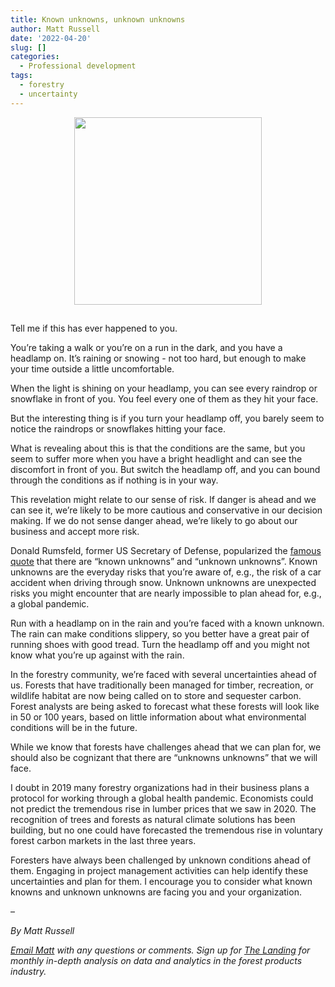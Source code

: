 ```yaml
---
title: Known unknowns, unknown unknowns
author: Matt Russell
date: '2022-04-20'
slug: []
categories:
  - Professional development
tags:
  - forestry
  - uncertainty
---
```



<center>
![](left direction sign maine.jpg){width=300px}

</center>

##

Tell me if this has ever happened to you. 

You’re taking a walk or you’re on a run in the dark, and you have a headlamp on. It’s raining or snowing - not too hard, but enough to make your time outside a little uncomfortable. 

When the light is shining on your headlamp, you can see every raindrop or snowflake in front of you. You feel every one of them as they hit your face.

But the interesting thing is if you turn your headlamp off, you barely seem to notice the raindrops or snowflakes hitting your face. 

What is revealing about this is that the conditions are the same, but you seem to suffer more when you have a bright headlight and can see the discomfort in front of you. But switch the headlamp off, and you can bound through the conditions as if nothing is in your way. 

This revelation might relate to our sense of risk. If danger is ahead and we can see it, we’re likely to be more cautious and conservative in our decision making. If we do not sense danger ahead, we’re likely to go about our business and accept more risk.

Donald Rumsfeld, former US Secretary of Defense, popularized the [famous quote](https://en.wikipedia.org/wiki/There_are_known_knowns) that there are “known unknowns” and “unknown unknowns”. Known unknowns are the everyday risks that you’re aware of, e.g., the risk of a car accident when driving through snow. Unknown unknowns are unexpected risks you might encounter that are nearly impossible to plan ahead for, e.g., a global pandemic. 

Run with a headlamp on in the rain and you’re faced with a known unknown. The rain can make conditions slippery, so you better have a great pair of running shoes with good tread. Turn the headlamp off and you might not know what you’re up against with the rain.

In the forestry community, we’re faced with several uncertainties ahead of us. Forests that have traditionally been managed for timber, recreation, or wildlife habitat are now being called on to store and sequester carbon. Forest analysts are being asked to forecast what these forests will look like in 50 or 100 years, based on little information about what environmental conditions will be in the future.

While we know that forests have challenges ahead that we can plan for, we should also be cognizant that there are “unknowns unknowns” that we will face.

I doubt in 2019 many forestry organizations had in their business plans a protocol for working through a global health pandemic. Economists could not predict the tremendous rise in lumber prices that we saw in 2020. The recognition of trees and forests as natural climate solutions has been building, but no one could have forecasted the tremendous rise in voluntary forest carbon markets in the last three years. 

Foresters have always been challenged by unknown conditions ahead of them. Engaging in project management activities can help identify these uncertainties and plan for them. I encourage you to consider what known knowns and unknown unknowns are facing you and your organization.  

--

*By Matt Russell*

*[Email Matt](mailto:matt@arbor-analytics.com) with any questions or comments. Sign up for [The Landing](https://mailchi.mp/d96897dc0f46/arbor-analytics) for monthly in-depth analysis on data and analytics in the forest products industry.*